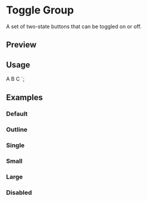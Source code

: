 

<Meta of={ToggleGroupStories} />

<RadixPrimitiveDocsButton name='toggle-group' />

# Toggle Group

A set of two-state buttons that can be toggled on or off.

## Preview

<Canvas of={ToggleGroupStories.Default} />

<Controls />

## Usage


  <ToggleGroupItem value="a">A</ToggleGroupItem>
  <ToggleGroupItem value="b">B</ToggleGroupItem>
  <ToggleGroupItem value="c">C</ToggleGroupItem>
</ToggleGroup>
`;

<Source code={importCode} language='ts' dark />
<Source code={usageCode} language='tsx' dark />

## Examples

### Default

<Canvas of={ToggleGroupStories.Default} />

### Outline

<Canvas of={ToggleGroupStories.Outline} />

### Single

<Canvas of={ToggleGroupStories.Single} />

### Small

<Canvas of={ToggleGroupStories.Small} />

### Large

<Canvas of={ToggleGroupStories.Large} />

### Disabled

<Canvas of={ToggleGroupStories.Disabled} />
